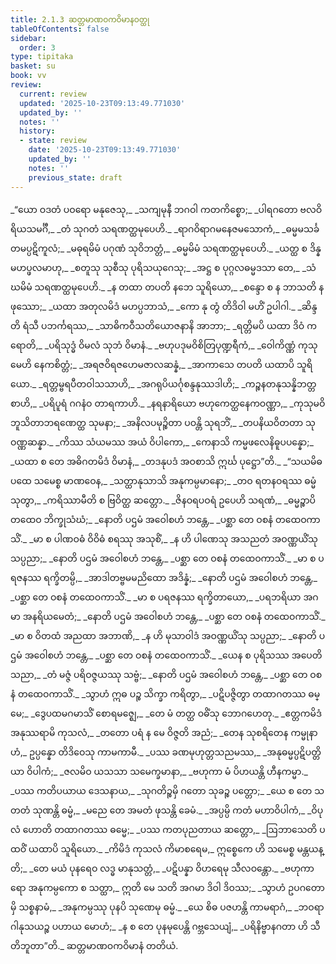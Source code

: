 ```yaml
---
title: 2.1.3 ဆတ္တမာဏဝကဝိမာနဝတ္ထု
tableOfContents: false
sidebar:
  order: 3
type: tipitaka
basket: su
book: vv
review:
  current: review
  updated: '2025-10-23T09:13:49.771030'
  updated_by: ''
  notes: ''
  history:
  - state: review
    date: '2025-10-23T09:13:49.771030'
    updated_by: ''
    notes: ''
    previous_state: draft
---
```



<ReviewStatus review={frontmatter.review} showDetails={true} />

<HypothesisAnnotation frontmatter={frontmatter} />

<DynamicBreadcrumb />

<Division number="886" book="vv" e="ch" v="19" p="76">

<Paragraph number="731" type="verses" book="vv">
_“ယော ဝဒတံ ပဝရော မနုဇေသု,_  
_သကျမုနီ ဘဂဝါ ကတကိစ္စော;_  
_ပါရဂတော ဗလဝိရိယသမင်္ဂီ,_  
_တံ သုဂတံ သရဏတ္ထမုပေဟိ._  

</Paragraph>

</Division>
<Division number="887" book="vv" e="ch" v="19" p="76">

<Paragraph number="732" type="verses" book="vv">
_ရာဂဝိရာဂမနေဇမသောကံ,_  
_ဓမ္မမသင်္ခတမပ္ပဋိကူလံ;_  
_မဓုရမိမံ ပဂုဏံ သုဝိဘတ္တံ,_  
_ဓမ္မမိမံ သရဏတ္ထမုပေဟိ._  

</Paragraph>

</Division>
<Division number="888" book="vv" e="ch" v="19" p="76">

<Paragraph number="733" type="verses" book="vv">
_ယတ္ထ စ ဒိန္န မဟပ္ဖလမာဟု,_  
_စတူသု သုစီသု ပုရိသယုဂေသု;_  
_အဋ္ဌ စ ပုဂ္ဂလဓမ္မဒသာ တေ,_  
_သံဃမိမံ သရဏတ္ထမုပေဟိ._  

</Paragraph>

</Division>
<Division number="889" book="vv" e="ch" v="19" p="77">

<Paragraph number="734" type="verses" book="vv">
_န တထာ တပတိ နဘေ သူရိယော,_  
_စန္ဒော စ န ဘာသတိ န ဖုဿော;_  
_ယထာ အတုလမိဒံ မဟပ္ပဘာသံ,_  
_ကော နု တွံ တိဒိဝါ မဟိံ ဥပါဂါ._  

</Paragraph>

</Division>
<Division number="890" book="vv" e="ch" v="19" p="77">

<Paragraph number="735" type="verses" book="vv">
_ဆိန္ဒတိ ရံသီ ပဘင်္ကရဿ,_  
_သာဓိကဝီသတိယောဇနာနိ အာဘာ;_  
_ရတ္တိမပိ ယထာ ဒိဝံ ကရောတိ,_  
_ပရိသုဒ္ဓံ ဝိမလံ သုဘံ ဝိမာနံ._  

</Paragraph>

</Division>
<Division number="891" book="vv" e="ch" v="19" p="77">

<Paragraph number="736" type="verses" book="vv">
_ဗဟုပဒုမဝိစိတြပုဏ္ဍရီကံ,_  
_ဝေါကိဏ္ဏံ ကုသုမေဟိ နေကစိတ္တံ;_  
_အရဇဝိရဇဟေမဇာလဆန္နံ,_  
_အာကာသေ တပတိ ယထာပိ သူရိယော._  

</Paragraph>

</Division>
<Division number="892" book="vv" e="ch" v="19" p="77">

<Paragraph number="737" type="verses" book="vv">
_ရတ္တမ္ဗရပီတဝါသသာဟိ,_  
_အဂရုပိယင်္ဂုစန္ဒနုဿဒါဟိ;_  
_ကဉ္စနတနုသန္နိဘတ္တစာဟိ,_  
_ပရိပူရံ ဂဂနံဝ တာရကာဟိ._  

</Paragraph>

</Division>
<Division number="893" book="vv" e="ch" v="19" p="77">

<Paragraph number="738" type="verses" book="vv">
_နရနာရိယော ဗဟုကေတ္ထနေကဝဏ္ဏာ,_  
_ကုသုမဝိဘူသိတာဘရဏေတ္ထ သုမနာ;_  
_အနိလပမုဉ္စိတာ ပဝန္တိ သုရဘိံ,_  
_တပနိယဝိတတာ သုဝဏ္ဏဆန္နာ._  

</Paragraph>

</Division>
<Division number="894" book="vv" e="ch" v="19" p="77">

<Paragraph number="739" type="verses" book="vv">
_ကိဿ သံယမဿ အယံ ဝိပါကော,_  
_ကေနာသိ ကမ္မဖလေနိဓူပပန္နော;_  
_ယထာ စ တေ အဓိဂတမိဒံ ဝိမာနံ,_  
_တဒနုပဒံ အဝစာသိ ဣင်္ဃ ပုဋ္ဌော”တိ._  

</Paragraph>

</Division>
<Division number="895" book="vv" e="ch" v="19" p="77">

<Paragraph number="740" type="verses" book="vv">
_“သယမိဓ ပထေ သမေစ္စ မာဏဝေန,_  
_သတ္ထာနုသာသိ အနုကမ္ပမာနော;_  
_တဝ ရတနဝရဿ ဓမ္မံ သုတွာ,_  
_ကရိဿာမီတိ စ ဗြဝိတ္ထ ဆတ္တော._  

</Paragraph>

</Division>
<Division number="896" book="vv" e="ch" v="19" p="78">

<Paragraph number="741" type="verses" book="vv">
_ဇိနဝရပဝရံ ဥပေဟိ သရဏံ,_  
_ဓမ္မဉ္စာပိ တထေဝ ဘိက္ခုသံဃံ;_  
_နောတိ ပဌမံ အဝေါစဟံ ဘန္တေ,_  
_ပစ္ဆာ တေ ဝစနံ တထေဝကာသိံ._  

</Paragraph>

</Division>
<Division number="897" book="vv" e="ch" v="19" p="78">

<Paragraph number="742" type="verses" book="vv">
_မာ စ ပါဏဝဓံ ဝိဝိဓံ စရဿု အသုစိံ,_  
_န ဟိ ပါဏေသု အသညတံ အဝဏ္ဏယိံသု သပ္ပညာ;_  
_နောတိ ပဌမံ အဝေါစဟံ ဘန္တေ,_  
_ပစ္ဆာ တေ ဝစနံ တထေဝကာသိံ._  

</Paragraph>

</Division>
<Division number="898" book="vv" e="ch" v="19" p="78">

<Paragraph number="743" type="verses" book="vv">
_မာ စ ပရဇနဿ ရက္ခိတမ္ပိ,_  
_အာဒါတဗ္ဗမမညိထော အဒိန္နံ;_  
_နောတိ ပဌမံ အဝေါစဟံ ဘန္တေ,_  
_ပစ္ဆာ တေ ဝစနံ တထေဝကာသိံ._  

</Paragraph>

</Division>
<Division number="899" book="vv" e="ch" v="19" p="78">

<Paragraph number="744" type="verses" book="vv">
_မာ စ ပရဇနဿ ရက္ခိတာယော,_  
_ပရဘရိယာ အဂမာ အနရိယမေတံ;_  
_နောတိ ပဌမံ အဝေါစဟံ ဘန္တေ,_  
_ပစ္ဆာ တေ ဝစနံ တထေဝကာသိံ._  

</Paragraph>

</Division>
<Division number="900" book="vv" e="ch" v="19" p="78">

<Paragraph number="745" type="verses" book="vv">
_မာ စ ဝိတထံ အညထာ အဘာဏိ,_  
_န ဟိ မုသာဝါဒံ အဝဏ္ဏယိံသု သပ္ပညာ;_  
_နောတိ ပဌမံ အဝေါစဟံ ဘန္တေ,_  
_ပစ္ဆာ တေ ဝစနံ တထေဝကာသိံ._  

</Paragraph>

</Division>
<Division number="901" book="vv" e="ch" v="19" p="78">

<Paragraph number="746" type="verses" book="vv">
_ယေန စ ပုရိသဿ အပေတိ သညာ,_  
_တံ မဇ္ဇံ ပရိဝဇ္ဇယဿု သဗ္ဗံ;_  
_နောတိ ပဌမံ အဝေါစဟံ ဘန္တေ,_  
_ပစ္ဆာ တေ ဝစနံ တထေဝကာသိံ._  

</Paragraph>

</Division>
<Division number="902" book="vv" e="ch" v="19" p="78">

<Paragraph number="747" type="verses" book="vv">
_သွာဟံ ဣဓ ပဉ္စ သိက္ခာ ကရိတွာ,_  
_ပဋိပဇ္ဇိတွာ တထာဂတဿ ဓမ္မေ;_  
_ဒွေပထမဂမာသိံ စောရမဇ္ဈေ,_  
_တေ မံ တတ္ထ ဝဓိံသု ဘောဂဟေတု._  

</Paragraph>

</Division>
<Division number="903" book="vv" e="ch" v="19" p="79">

<Paragraph number="748" type="verses" book="vv">
_ဧတ္တကမိဒံ အနုဿရာမိ ကုသလံ,_  
_တတော ပရံ န မေ ဝိဇ္ဇတိ အညံ;_  
_တေန သုစရိတေန ကမ္မုနာဟံ,_  
ဥပ္ပန္နော တိဒိဝေသု ကာမကာမီ._  

</Paragraph>

</Division>
<Division number="904" book="vv" e="ch" v="19" p="79">

<Paragraph number="749" type="verses" book="vv">
_ပဿ ခဏမုဟုတ္တသညမဿ,_  
_အနုဓမ္မပ္ပဋိပတ္တိယာ ဝိပါကံ;_  
_ဇလမိဝ ယသသာ သမေက္ခမာနာ,_  
_ဗဟုကာ မံ ပိဟယန္တိ ဟီနကမ္မာ._  

</Paragraph>

</Division>
<Division number="905" book="vv" e="ch" v="19" p="79">

<Paragraph number="750" type="verses" book="vv">
_ပဿ ကတိပယာယ ဒေသနာယ,_  
_သုဂတိဉ္စမှိ ဂတော သုခဉ္စ ပတ္တော;_  
_ယေ စ တေ သတတံ သုဏန္တိ ဓမ္မံ,_  
_မညေ တေ အမတံ ဖုသန္တိ ခေမံ._  

</Paragraph>

</Division>
<Division number="906" book="vv" e="ch" v="19" p="79">

<Paragraph number="751" type="verses" book="vv">
_အပ္ပမ္ပိ ကတံ မဟာဝိပါကံ,_  
_ဝိပုလံ ဟောတိ တထာဂတဿ ဓမ္မေ;_  
_ပဿ ကတပုညတာယ ဆတ္တော,_  
_ဩဘာသေတိ ပထဝိံ ယထာပိ သူရိယော._  

</Paragraph>

</Division>
<Division number="907" book="vv" e="ch" v="19" p="79">

<Paragraph number="752" type="verses" book="vv">
_ကိမိဒံ ကုသလံ ကိမာစရေမ,_  
ဣစ္စေကေ ဟိ သမေစ္စ မန္တယန္တိ;_  
_တေ မယံ ပုနရေဝ လဒ္ဓ မာနုသတ္တံ,_  
_ပဋိပန္နာ ဝိဟရေမု သီလဝန္တော._  

</Paragraph>

</Division>
<Division number="908" book="vv" e="ch" v="19" p="79">

<Paragraph number="753" type="verses" book="vv">
_ဗဟုကာရော အနုကမ္ပကော စ သတ္ထာ,_  
ဣတိ မေ သတိ အဂမာ ဒိဝါ ဒိဝဿ;_  
_သွာဟံ ဥပဂတောမှိ သစ္စနာမံ,_  
_အနုကမ္ပဿု ပုနပိ သုဏေမု ဓမ္မံ._  

</Paragraph>

</Division>
<Division number="909" book="vv" e="ch" v="19" p="80">

<Paragraph number="754" type="verses" book="vv">
_ယေ စိဓ ပဇဟန္တိ ကာမရာဂံ,_  
_ဘဝရာဂါနုသယဉ္စ ပဟာယ မောဟံ;_  
_န စ တေ ပုနမုပေန္တိ ဂဗ္ဘသေယျံ,_  
_ပရိနိဗ္ဗာနဂတာ ဟိ သီတိဘူတာ”တိ._  


</Paragraph>
</Division>

<Paragraph number="755" type="center" book="vv">
ဆတ္တမာဏဝကဝိမာနံ တတိယံ.
</Paragraph>